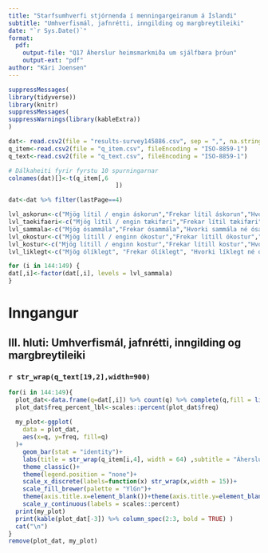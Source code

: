 ```yaml
---
title: "Starfsumhverfi stjórnenda í menningargeiranum á Íslandi"
subtitle: "Umhverfismál, jafnrétti, inngilding og margbreytileiki"
date: "`r Sys.Date()`"
format: 
  pdf:
    output-file: "Q17 Áherslur heimsmarkmiða um sjálfbæra þróun"
    output-ext: "pdf"
author: "Kári Joensen"
---
```




```r
suppressMessages(
library(tidyverse))
library(knitr)
suppressMessages(
suppressWarnings(library(kableExtra))
)
```

```r
dat<- read.csv2(file = "results-survey145886.csv", sep = ",", na.strings = c("", "NA"))
q_item<-read.csv2(file = "q_item.csv", fileEncoding = "ISO-8859-1")
q_text<-read.csv2(file = "q_text.csv", fileEncoding = "ISO-8859-1")

# Dálkaheiti fyrir fyrstu 10 spurningarnar
colnames(dat)[]<-t(q_item[,6
                              ])

dat<-dat %>% filter(lastPage==4)

lvl_askorun<-c("Mjög lítil / engin áskorun","Frekar lítil áskorun","Hvorki mikil né lítil áskorun","Frekar mikil áskorun","Mjög mikil áskorun","Veit ekki / vil ekki svara","")
lvl_taekifaeri<-c("Mjög lítil / engin tækifæri","Frekar lítil tækifæri","Hvorki mikil né lítil tækifæri","Frekar mikil tækifæri","Mjög mikil tækifæri","Veit ekki / vil ekki svara","")
lvl_sammala<-c("Mjög ósammála","Frekar ósammála","Hvorki sammála né ósammála","Frekar sammála","Mjög sammála","Veit ekki / vil ekki svara")
lvl_okostur<-c("Mjög lítill / enginn ókostur","Frekar lítill ókostur","Hvorki mikill né lítill ókostur","Frekar mikill ókostur","Mjög mikill ókostur","Veit ekki / vil ekki svara","")
lvl_kostur<-c("Mjög lítill / enginn kostur","Frekar lítill kostur","Hvorki mikill né lítill kostur","Frekar mikill kostur","Mjög ill kostur","Veit ekki, vil ekki svara","")
lvl_liklegt<-c("Mjög ólíklegt", "Frekar ólíklegt", "Hvorki líklegt né ólíklegt", "Frekar líklegt", "Mjög líklegt", "Veit ekki / vil ekki svara")

for (i in 144:149) {
dat[,i]<-factor(dat[,i], levels = lvl_sammala)
}

```


# Inngangur

## III. hluti: Umhverfismál, jafnrétti, inngilding og margbreytileiki

### `r str_wrap(q_text[19,2],width=900)`
\newpage



```r

for(i in 144:149){
  plot_dat<-data.frame(q=dat[,i]) %>% count(q) %>% complete(q,fill = list(n=integer(1),freq=0)) %>% mutate(freq=n/sum(n))
  plot_dat$freq_percent_lbl<-scales::percent(plot_dat$freq)
  
  my_plot<-ggplot(
    data = plot_dat,
    aes(x=q, y=freq, fill=q)
  )+
    geom_bar(stat = "identity")+
    labs(title = str_wrap(q_item[i,4], width = 64) ,subtitle = "Áherslur heimsmarkmiða um sjálfbæra þróun")+
    theme_classic()+
    theme(legend.position = "none")+
    scale_x_discrete(labels=function(x) str_wrap(x,width = 15))+
    scale_fill_brewer(palette = "YlGn")+
    theme(axis.title.x=element_blank())+theme(axis.title.y=element_blank())+
    scale_y_continuous(labels = scales::percent)
  print(my_plot)
  print(kable(plot_dat[-3]) %>% column_spec(2:3, bold = TRUE) ) 
  cat("\n")
}
remove(plot_dat, my_plot)
  
```


